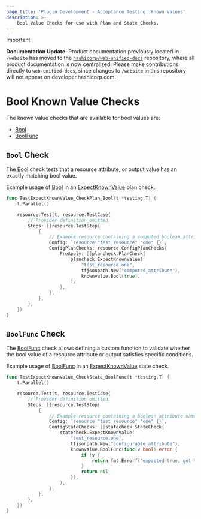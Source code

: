 ```yaml
---
page_title: 'Plugin Development - Acceptance Testing: Known Values'
description: >-
    Bool Value Checks for use with Plan and State Checks.
---
```


> [!IMPORTANT]  
> **Documentation Update:** Product documentation previously located in `/website` has moved to the [`hashicorp/web-unified-docs`](https://github.com/hashicorp/web-unified-docs) repository, where all product documentation is now centralized. Please make contributions directly to `web-unified-docs`, since changes to `/website` in this repository will not appear on developer.hashicorp.com.

# Bool Known Value Checks

The known value checks that are available for bool values are:

* [Bool](/terraform/plugin/testing/acceptance-tests/known-value-checks/bool#bool-check)
* [BoolFunc](/terraform/plugin/testing/acceptance-tests/known-value-checks/bool#boolfunc-check)

## `Bool` Check

The [Bool](https://pkg.go.dev/github.com/hashicorp/terraform-plugin-testing/knownvalue#Bool) check tests that a resource attribute, or output value has an exactly matching bool value.

Example usage of [Bool](https://pkg.go.dev/github.com/hashicorp/terraform-plugin-testing/knownvalue#Bool) in an [ExpectKnownValue](/terraform/plugin/testing/acceptance-tests/plan-checks/resource) plan check.

```go
func TestExpectKnownValue_CheckPlan_Bool(t *testing.T) {
	t.Parallel()

	resource.Test(t, resource.TestCase{
		// Provider definition omitted.
		Steps: []resource.TestStep{
			{
				// Example resource containing a computed boolean attribute named "computed_attribute"
				Config: `resource "test_resource" "one" {}`,
				ConfigPlanChecks: resource.ConfigPlanChecks{
					PreApply: []plancheck.PlanCheck{
						plancheck.ExpectKnownValue(
							"test_resource.one",
							tfjsonpath.New("computed_attribute"),
							knownvalue.Bool(true),
						),
					},
				},
			},
		},
	})
}
```

## `BoolFunc` Check

The [BoolFunc](https://pkg.go.dev/github.com/hashicorp/terraform-plugin-testing/knownvalue#BoolFunc) check allows defining a custom function to validate whether the bool value of a resource attribute or output satisfies specific conditions.

Example usage of [BoolFunc](https://pkg.go.dev/github.com/hashicorp/terraform-plugin-testing/knownvalue#BoolFunc) in an [ExpectKnownValue](/terraform/plugin/testing/acceptance-tests/state-checks/resource) state check.

```go
func TestExpectKnownValue_CheckState_BoolFunc(t *testing.T) {
	t.Parallel()

	resource.Test(t, resource.TestCase{
		// Provider definition omitted.
		Steps: []resource.TestStep{
			{
				// Example resource containing a boolean attribute named "configurable_attribute"
				Config: `resource "test_resource" "one" {}`,
				ConfigStateChecks: []statecheck.StateCheck{
					statecheck.ExpectKnownValue(
						"test_resource.one",
						tfjsonpath.New("configurable_attribute"),
						knownvalue.BoolFunc(func(v bool) error {
							if !v {
								return fmt.Errorf("expected true, got %t", v)
							}
                            return nil
						}),
					),
				},
			},
		},
	})
}
```